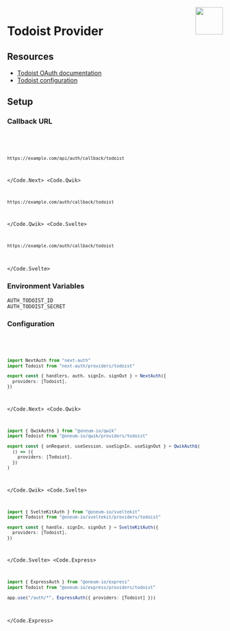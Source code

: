 
<img align="right" src="/img/providers/todoist.svg" height="64" width="64" />

# Todoist Provider

## Resources

- [Todoist OAuth documentation](https://developer.todoist.com/guides/#oauth)
- [Todoist configuration](https://developer.todoist.com/appconsole.html)

## Setup

### Callback URL

<Code>
  <Code.Next>

```bash
https://example.com/api/auth/callback/todoist
```

  </Code.Next>
  <Code.Qwik>

```bash
https://example.com/auth/callback/todoist
```

  </Code.Qwik>
  <Code.Svelte>

```bash
https://example.com/auth/callback/todoist
```

  </Code.Svelte>
</Code>

### Environment Variables

```
AUTH_TODOIST_ID
AUTH_TODOIST_SECRET
```

### Configuration

<Code>
  <Code.Next>

```ts filename="/auth.ts"
import NextAuth from "next-auth"
import Todoist from "next-auth/providers/todoist"

export const { handlers, auth, signIn, signOut } = NextAuth({
  providers: [Todoist],
})
```

  </Code.Next>
  <Code.Qwik>
  
```ts filename="/src/routes/plugin@auth.ts"
import { QwikAuth$ } from "@oneum-io/qwik"
import Todoist from "@oneum-io/qwik/providers/todoist"

export const { onRequest, useSession, useSignIn, useSignOut } = QwikAuth$(
  () => ({
    providers: [Todoist],
  })
)
```

  </Code.Qwik>
  <Code.Svelte>

```ts filename="/src/auth.ts"
import { SvelteKitAuth } from "@oneum-io/sveltekit"
import Todoist from "@oneum-io/sveltekit/providers/todoist"

export const { handle, signIn, signOut } = SvelteKitAuth({
  providers: [Todoist],
})
```

  </Code.Svelte>
  <Code.Express>

```ts filename="/src/app.ts"
import { ExpressAuth } from "@oneum-io/express"
import Todoist from "@oneum-io/express/providers/todoist"

app.use("/auth/*", ExpressAuth({ providers: [Todoist] }))
```

  </Code.Express>
</Code>
